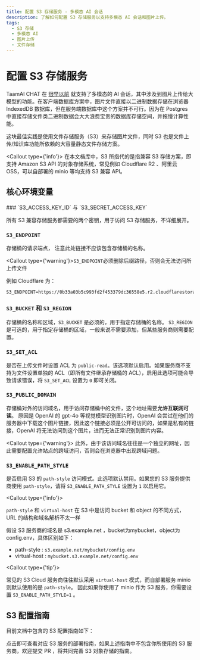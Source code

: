 ```yaml
---
title: 配置 S3 存储服务 - 多模态 AI 会话
description: 了解如何配置 S3 存储服务以支持多模态 AI 会话和图片上传。
tags:
  - S3 存储
  - 多模态 AI
  - 图片上传
  - 文件存储
---
```


# 配置 S3 存储服务

TaamAI CHAT 在 [很早以前](https://x.com/lobehub/status/1724289575672291782) 就支持了多模态的 AI 会话，其中涉及到图片上传给大模型的功能。在客户端数据库方案中，图片文件直接以二进制数据存储在浏览器 IndexedDB 数据库，但在服务端数据库中这个方案并不可行。因为在 Postgres 中直接存储文件类二进制数据会大大浪费宝贵的数据库存储空间，并拖慢计算性能。

这块最佳实践是使用文件存储服务（S3）来存储图片文件，同时 S3 也是文件上传/知识库功能所依赖的大容量静态文件存储方案。

<Callout type={'info'}>
  在本文档库中，S3 所指代的是指兼容 S3 存储方案，即支持 Amazon S3 API 的对象存储系统，常见例如
  Cloudflare R2 、阿里云 OSS，可以自部署的 minio 等均支持 S3 兼容 API。
</Callout>

## 核心环境变量

<Steps>
  ### `S3_ACCESS_KEY_ID` 与 `S3_SECRET_ACCESS_KEY`

所有 S3 兼容存储服务都需要的两个密钥，用于访问 S3 存储服务，不详细展开。

### `S3_ENDPOINT`

存储桶的请求端点， 注意此处链接不应该包含存储桶的名称。

<Callout type={'warning'}>`S3_ENDPOINT`必须删除后缀路径，否则会无法访问所上传文件</Callout>

例如 Cloudflare 为：

```shell
S3_ENDPOINT=https://0b33a03b5c993fd2f453379dc36558e5.r2.cloudflarestorage.com
```

### `S3_BUCKET` 和 `S3_REGION`

存储桶的名称和区域，`S3_BUCKET` 是必须的，用于指定存储桶的名称。 `S3_REGION` 是可选的，用于指定存储桶的区域，一般来说不需要添加，但某些服务商则需要配置。

### `S3_SET_ACL`

是否在上传文件时设置 ACL 为 `public-read`。该选项默认启用。如果服务商不支持为文件设置单独的 ACL（即所有文件继承存储桶的 ACL），启用此选项可能会导致请求错误，将 `S3_SET_ACL` 设置为 `0` 即可关闭。

### `S3_PUBLIC_DOMAIN`

存储桶对外的访问域名，用于访问存储桶中的文件，这个地址需要**允许互联网可读**。 原因是 OpenAI 的 gpt-4o 等视觉模型识别图片时，OpenAI 会尝试在他们的服务器中下载这个图片链接，因此这个链接必须是公开可访问的，如果是私有的链接，OpenAI 将无法访问到这个图片，进而无法正常识别到图片内容。

  <Callout type={'warning'}>
    此外，由于该访问域名往往是一个独立的网址，因此需要配置允许站点的跨域访问，否则会在浏览器中出现跨域问题。

</Callout>

### `S3_ENABLE_PATH_STYLE`

是否启用 S3 的 `path-style` 访问模式。此选项默认禁用。如果您的 S3 服务提供商使用 `path-style`，请将 `S3_ENABLE_PATH_STYLE` 设置为 `1` 以启用它。

<Callout type={'info'}>

`path-style` 和 `virtual-host` 在 S3 中是访问 bucket 和 object 的不同方式，URL 的结构和域名解析不太一样

假设 S3 服务商的域名是 s3.example.net ，bucket为mybucket，object为config.env，具体区别如下：
- path-style : `s3.example.net/mybucket/config.env`
- virtual-host : `mybucket.s3.example.net/config.env`

</Callout>

<Callout type={'tip'}>

常见的 S3 Cloud 服务商往往默认采用 `virtual-host` 模式，而自部署服务 minio 则默认使用的是 `path-style`。 因此如果你使用了 minio 作为 S3 服务，你需要设置 `S3_ENABLE_PATH_STYLE=1` 。

</Callout>

</Steps>

## S3 配置指南

目前文档中包含的 S3 配置指南如下：

<Cards>
  <Card href={'/zh/docs/self-hosting/advanced/s3/cloudflare-r2'} title={'Cloudflare R2'} />
  <Card href={'/zh/docs/self-hosting/advanced/s3/tencent-cloud'} title={'腾讯云 COS'} />
</Cards>

点击即可查看对应 S3 服务的部署指南，如果上述指南中不包含你所使用的 S3 服务商，欢迎提交 PR ，将共同完善 S3 对象存储的指南。
